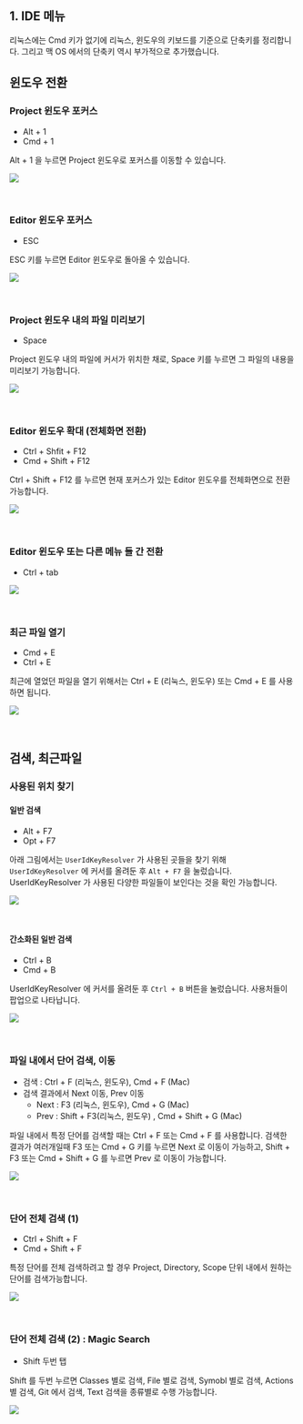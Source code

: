 ## 1. IDE 메뉴 

리눅스에는 Cmd 키가 없기에 리눅스, 윈도우의 키보드를 기준으로 단축키를 정리합니다. 그리고 맥 OS 에서의 단축키 역시 부가적으로 추가했습니다.<br/>



## 윈도우 전환

### Project 윈도우 포커스

- Alt + 1
- Cmd + 1

Alt + 1 을 누르면 Project 윈도우로 포커스를 이동할 수 있습니다.

![](./img/1-ide-menu/focus.png)

<br/>



### Editor 윈도우 포커스

- ESC

ESC 키를 누르면 Editor 윈도우로 돌아올 수 있습니다.

![](./img/1-ide-menu/editor-focus.png)

<br/>



### Project 윈도우 내의 파일 미리보기

- Space

Project 윈도우 내의 파일에 커서가 위치한 채로, Space 키를 누르면 그 파일의 내용을 미리보기 가능합니다.

![](./img/1-ide-menu/project-window-focus-preview.png)

<br/>



### Editor 윈도우 확대 (전체화면 전환)

- Ctrl + Shfit + F12
- Cmd + Shift + F12

Ctrl + Shift + F12 를 누르면 현재 포커스가 있는 Editor 윈도우를 전체화면으로 전환 가능합니다.

![](./img/1-ide-menu/extending-editor-window.png)

<br/>



### Editor 윈도우 또는 다른 메뉴 들 간 전환

- Ctrl + tab

![](./img/1-ide-menu/switching-between-another-menu.png)

<br/>



### 최근 파일 열기

- Cmd + E
- Ctrl + E

최근에 열었던 파일을 열기 위해서는 Ctrl + E (리눅스, 윈도우) 또는 Cmd + E 를 사용하면 됩니다.

![](./img/1-ide-menu/open-recent.png)

<br/>



## 검색, 최근파일

### 사용된 위치 찾기

#### 일반 검색

- Alt + F7
- Opt + F7

아래 그림에서는 `UserIdKeyResolver` 가 사용된 곳들을 찾기 위해 `UserIdKeyResolver` 에 커서를 올려둔 후  `Alt + F7` 을 눌렀습니다. UserIdKeyResolver 가 사용된 다양한 파일들이 보인다는 것을 확인 가능합니다.

![](./img/1-ide-menu/find-usages.png)

<br/>



#### 간소화된 일반 검색

- Ctrl + B
- Cmd + B

UserIdKeyResolver 에 커서를 올려둔 후 `Ctrl + B` 버튼을 눌렀습니다. 사용처들이 팝업으로 나타납니다.

![](./img/1-ide-menu/find-usages-short.png)

<br/>



### 파일 내에서 단어 검색, 이동

- 검색 : Ctrl + F (리눅스, 윈도우), Cmd + F (Mac)
- 검색 결과에서 Next 이동, Prev 이동
  - Next : F3 (리눅스, 윈도우), Cmd + G (Mac)
  - Prev : Shift + F3(리눅스, 윈도우) , Cmd + Shift + G (Mac)

파일 내에서 특정 단어를 검색할 때는 Ctrl + F 또는 Cmd + F 를 사용합니다. 검색한 결과가 여러개일때 F3 또는 Cmd + G 키를 누르면 Next 로 이동이 가능하고, Shift + F3 또는 Cmd + Shift + G 를 누르면 Prev 로 이동이 가능합니다.

![](./img/1-ide-menu/find-word-in-editor.png)

<br/>



### 단어 전체 검색 (1)

- Ctrl + Shift + F
- Cmd + Shift + F

특정 단어를 전체 검색하려고 할 경우 Project, Directory, Scope 단위 내에서 원하는 단어를 검색가능합니다.

![](./img/1-ide-menu/full-text-search.png)

<br/>



### 단어 전체 검색 (2) : Magic Search

- Shift 두번 탭

Shift 를 두번 누르면 Classes 별로 검색, File 별로 검색, Symobl 별로 검색, Actions 별 검색, Git 에서 검색, Text 검색을 종류별로 수행 가능합니다.

![](./img/1-ide-menu/magic-search.png)
